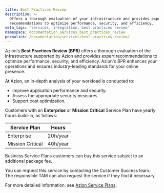 ```yaml
---
title: Best Practices Review
description: >-
  Offers a thorough evaluation of your infrastructure and provides expert
  recommendations to optimize performance, security, and efficiency.
meta_tags: 'services, integration, best practices review'
namespace: documentation_services_best_practices_review
permalink: /documentation/services/best-practices-review/
---
```


Azion's **Best Practices Review (BPR)** offers a thorough evaluation of the infrastructure supported by Azion and provides expert recommendations to optimize performance, security, and efficiency. Azion's BPR enhances your operations and ensures industry-leading standards for your online presence.

At Azion, an in-depth analysis of your workload is conducted to:

- Improve application performance and security.
- Assess the appropriate security measures.
- Support cost optimization.

Customers with an **Enterprise** or **Mission Critical** Service Plan have yearly hours build-in, as follows:

| Service Plan     | Hours        |
|------------------|--------------| 
| Enterprise       | 20h/year     |
| Mission Critical | 40h/year     |

Business Service Plans customers can buy this service subject to an additional package fee.

You can request this service by contacting the Customer Success team. The responsible TAM can also request the service if they find it necessary.

For more detailed information, see [Azion Service Plans](https://www.azion.com/en/professional-services/).




